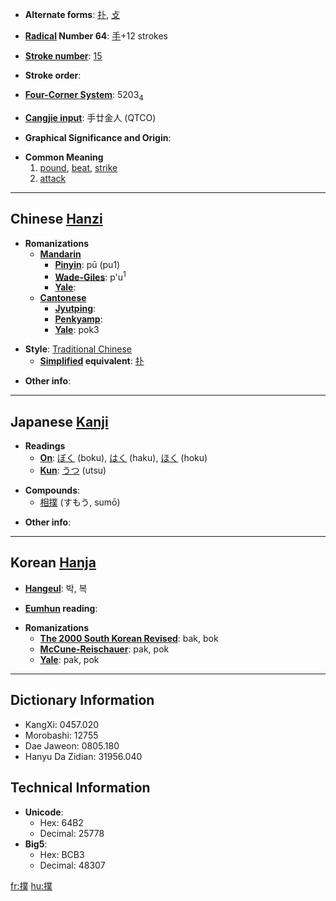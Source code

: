 * '''Alternate forms''': [[扑]], [[攴]]

* '''[[Wiktionary:Chinese radical index| Radical]] Number 64''': [[Wiktionary:Chinese radical index 手|手]]+12 strokes

* '''[[Wiktionary:Chinese total strokes index|Stroke number]]''': [[Wiktionary:Chinese total strokes index 15|15]]

* '''Stroke order''': 

* '''[[Wiktionary:Chinese four corner index|Four-Corner System]]''': 5203<sub>4</sub>

* '''[[Wiktionary:Chinese Cangjie index|Cangjie input]]''': 手廿金人 (QTCO)

* '''Graphical Significance and Origin''': 

* '''Common Meaning'''
*#[[pound]], [[beat]], [[strike]]
*# [[attack]]

----

== Chinese [[Hanzi]] ==

* '''Romanizations'''
** '''[[Mandarin]]'''
*** '''[[Pinyin]]''': pū (pu1)
*** '''[[Wade-Giles]]''': p'u<sup>1</sup>
*** '''[[Yale]]''': 
** '''[[Cantonese]]'''
*** '''[[Jyutping]]''':
*** '''[[Penkyamp]]''': 
*** '''[[Yale]]''': pok3

* '''Style''': [[Traditional Chinese]] 
** '''[[Simplified Chinese|Simplified]] equivalent''': [[扑]]

* '''Other info''': 

----

== Japanese [[Kanji]] ==

* '''Readings'''
** '''[[On]]''': [[ぼく]] (boku), [[はく]] (haku), [[ほく]] (hoku)
** '''[[Kun]]''': [[うつ]] (utsu)

* '''Compounds''':
**[[相撲]] (すもう, sumō)

* '''Other info''':  

----

== Korean [[Hanja]] ==

* '''[[Hangeul]]''': 박, 복

* '''[[Eumhun]] reading''': 

* '''Romanizations'''
** '''[[The 2000 South Korean Revised Romanization|The 2000 South Korean Revised]]''': bak, bok
** '''[[McCune-Reischauer]]''': pak, pok
** '''[[Yale]]''': pak, pok

----

== Dictionary Information ==

* KangXi: 0457.020
* Morobashi: 12755
* Dae Jaweon: 0805.180
* Hanyu Da Zidian: 31956.040

== Technical Information ==

* '''Unicode''':
** Hex: 64B2
** Decimal: 25778
* '''Big5''':
** Hex: BCB3
** Decimal: 48307

[[fr:撲]]
[[hu:撲]]
